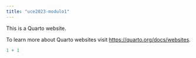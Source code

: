 ```yaml
---
title: "uce2023-modulo1"
---
```


This is a Quarto website.

To learn more about Quarto websites visit <https://quarto.org/docs/websites>.

```r
1 + 1
```
